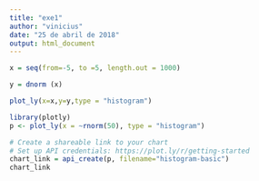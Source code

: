 ```yaml
---
title: "exe1"
author: "vinicius"
date: "25 de abril de 2018"
output: html_document
---
```


```r
x = seq(from=-5, to =5, length.out = 1000)

y = dnorm (x)

plot_ly(x=x,y=y,type = "histogram")
```

```r
library(plotly)
p <- plot_ly(x = ~rnorm(50), type = "histogram")

# Create a shareable link to your chart
# Set up API credentials: https://plot.ly/r/getting-started
chart_link = api_create(p, filename="histogram-basic")
chart_link
```
